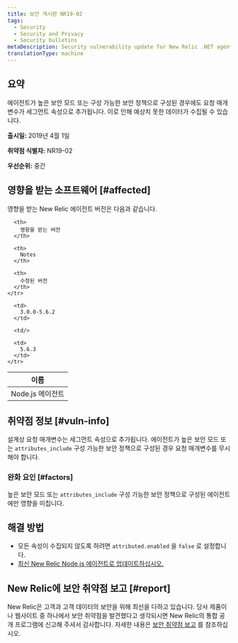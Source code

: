 ```yaml
---
title: 보안 게시판 NR19-02
tags:
  - Security
  - Security and Privacy
  - Security bulletins
metaDescription: Security vulnerability update for New Relic .NET agent.
translationType: machine
---
```


## 요약

에이전트가 높은 보안 모드 또는 구성 가능한 보안 정책으로 구성된 경우에도 요청 매개변수가 세그먼트 속성으로 추가됩니다. 이로 인해 예상치 못한 데이터가 수집될 수 있습니다.

**출시일:** 2019년 4월 1일

**취약점 식별자:** NR19-02

**우선순위:** 중간

## 영향을 받는 소프트웨어 [#affected]

영향을 받는 New Relic 에이전트 버전은 다음과 같습니다.

<table>
  <thead>
    <tr>
      <th>
        이름
      </th>

      <th>
        영향을 받는 버전
      </th>

      <th>
        Notes
      </th>

      <th>
        수정된 버전
      </th>
    </tr>
  </thead>

  <tbody>
    <tr>
      <td>
        Node.js 에이전트
      </td>

      <td>
        3.0.0-5.6.2
      </td>

      <td/>

      <td>
        5.6.3
      </td>
    </tr>
  </tbody>
</table>

## 취약점 정보 [#vuln-info]

설계상 요청 매개변수는 세그먼트 속성으로 추가됩니다. 에이전트가 높은 보안 모드 또는 `attributes_include` 구성 가능한 보안 정책으로 구성된 경우 요청 매개변수를 무시해야 합니다.

### 완화 요인 [#factors]

높은 보안 모드 또는 `attributes_include` 구성 가능한 보안 정책으로 구성된 에이전트에만 영향을 미칩니다.

## 해결 방법

* 모든 속성이 수집되지 않도록 하려면 `attributed.enabled` 을 `false` 로 설정합니다.
* [최신 New Relic Node.js 에이전트로 업데이트하십시오.](/docs/agents/nodejs-agent/installation-configuration/upgrade-nodejs-agent)

## New Relic에 보안 취약점 보고 [#report]

New Relic은 고객과 고객 데이터의 보안을 위해 최선을 다하고 있습니다. 당사 제품이나 웹사이트 중 하나에서 보안 취약점을 발견했다고 생각되시면 New Relic의 통합 공개 프로그램에 신고해 주셔서 감사합니다. 자세한 내용은 [보안 취약점 보고](/docs/security/new-relic-security/data-privacy/reporting-security-vulnerabilities) 를 참조하십시오.